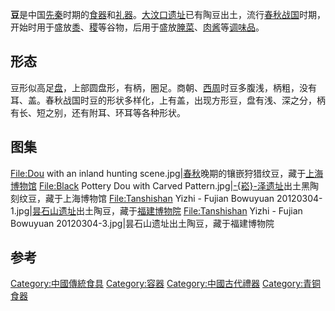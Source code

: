 {{Unreferenced |time=2009-05-16T14:43:49+00:00 }}

'''豆'''是中国[[先秦|先秦]]时期的[[食器|食器]]和[[礼器|礼器]]。[[大汶口遗址|大汶口遗址]]已有陶豆出土，流行[[春秋战国|春秋战国]]时期，开始时用于盛放[[黍|黍]]、[[稷|稷]]等谷物，后用于盛放[[腌菜|腌菜]]、[[肉酱|肉酱]]等[[调味品|调味品]]。

== 形态 ==
豆形似高足[[盘|盘]]，上部圆盘形，有柄，圈足。商朝、[[西周|西周]]时豆多腹浅，柄粗，没有耳、盖。春秋战国时豆的形状多样化，上有盖，出现方形豆，盘有浅、深之分，柄有长、短之别，还有附耳、环耳等各种形状。

== 图集 ==
<gallery>
File:Dou with an inland hunting scene.jpg|[[春秋时期|春秋]]晚期的镶嵌狩猎纹豆，藏于[[上海博物馆|上海博物馆]]
File:Black Pottery Dou with Carved Pattern.jpg|[[崧泽遗址|-{崧}-泽遗址]]出土黑陶刻纹豆，藏于上海博物馆
File:Tanshishan Yizhi - Fujian Bowuyuan 20120304-1.jpg|[[昙石山遗址|昙石山遗址]]出土陶豆，藏于[[福建博物院|福建博物院]]
File:Tanshishan Yizhi - Fujian Bowuyuan 20120304-3.jpg|昙石山遗址出土陶豆，藏于福建博物院
</gallery>

== 参考 ==
{{reflist}}

{{青铜器}}
{{礼器}}
[[Category:中國傳統食具|Category:中國傳統食具]]
[[Category:容器|Category:容器]]
[[Category:中國古代禮器|Category:中國古代禮器]]
[[Category:青铜食器|Category:青铜食器]]